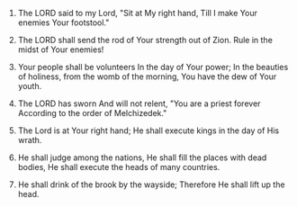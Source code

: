 
1. The LORD said to my Lord, "Sit at My right hand, Till I make Your enemies Your footstool."

2. The LORD shall send the rod of Your strength out of Zion. Rule in the midst of Your enemies!

3. Your people shall be volunteers In the day of Your power; In the beauties of holiness, from the womb of the morning, You have the dew of Your youth.

4. The LORD has sworn And will not relent, "You are a priest forever According to the order of Melchizedek."

5. The Lord is at Your right hand; He shall execute kings in the day of His wrath.

6. He shall judge among the nations, He shall fill the places with dead bodies, He shall execute the heads of many countries.

7. He shall drink of the brook by the wayside; Therefore He shall lift up the head.


